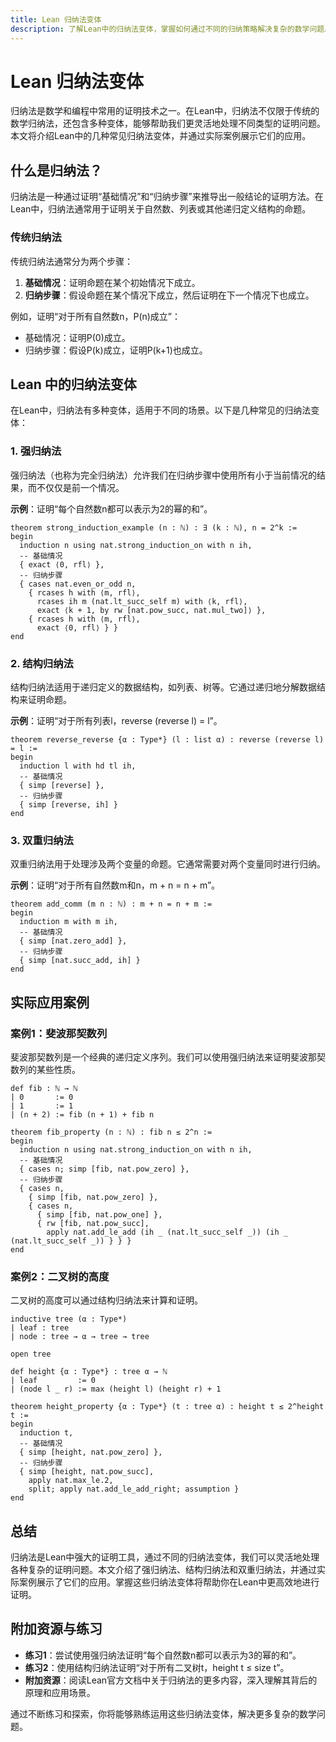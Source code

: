 ```yaml
---
title: Lean 归纳法变体
description: 了解Lean中的归纳法变体，掌握如何通过不同的归纳策略解决复杂的数学问题。
---
```


# Lean 归纳法变体

归纳法是数学和编程中常用的证明技术之一。在Lean中，归纳法不仅限于传统的数学归纳法，还包含多种变体，能够帮助我们更灵活地处理不同类型的证明问题。本文将介绍Lean中的几种常见归纳法变体，并通过实际案例展示它们的应用。

## 什么是归纳法？

归纳法是一种通过证明“基础情况”和“归纳步骤”来推导出一般结论的证明方法。在Lean中，归纳法通常用于证明关于自然数、列表或其他递归定义结构的命题。

### 传统归纳法

传统归纳法通常分为两个步骤：
1. **基础情况**：证明命题在某个初始情况下成立。
2. **归纳步骤**：假设命题在某个情况下成立，然后证明在下一个情况下也成立。

例如，证明“对于所有自然数n，P(n)成立”：
- 基础情况：证明P(0)成立。
- 归纳步骤：假设P(k)成立，证明P(k+1)也成立。

## Lean 中的归纳法变体

在Lean中，归纳法有多种变体，适用于不同的场景。以下是几种常见的归纳法变体：

### 1. 强归纳法

强归纳法（也称为完全归纳法）允许我们在归纳步骤中使用所有小于当前情况的结果，而不仅仅是前一个情况。

**示例**：证明“每个自然数n都可以表示为2的幂的和”。

```lean
theorem strong_induction_example (n : ℕ) : ∃ (k : ℕ), n = 2^k :=
begin
  induction n using nat.strong_induction_on with n ih,
  -- 基础情况
  { exact ⟨0, rfl⟩ },
  -- 归纳步骤
  { cases nat.even_or_odd n,
    { rcases h with ⟨m, rfl⟩,
      rcases ih m (nat.lt_succ_self m) with ⟨k, rfl⟩,
      exact ⟨k + 1, by rw [nat.pow_succ, nat.mul_two]⟩ },
    { rcases h with ⟨m, rfl⟩,
      exact ⟨0, rfl⟩ } }
end
```

### 2. 结构归纳法

结构归纳法适用于递归定义的数据结构，如列表、树等。它通过递归地分解数据结构来证明命题。

**示例**：证明“对于所有列表l，reverse (reverse l) = l”。

```lean
theorem reverse_reverse {α : Type*} (l : list α) : reverse (reverse l) = l :=
begin
  induction l with hd tl ih,
  -- 基础情况
  { simp [reverse] },
  -- 归纳步骤
  { simp [reverse, ih] }
end
```

### 3. 双重归纳法

双重归纳法用于处理涉及两个变量的命题。它通常需要对两个变量同时进行归纳。

**示例**：证明“对于所有自然数m和n，m + n = n + m”。

```lean
theorem add_comm (m n : ℕ) : m + n = n + m :=
begin
  induction m with m ih,
  -- 基础情况
  { simp [nat.zero_add] },
  -- 归纳步骤
  { simp [nat.succ_add, ih] }
end
```

## 实际应用案例

### 案例1：斐波那契数列

斐波那契数列是一个经典的递归定义序列。我们可以使用强归纳法来证明斐波那契数列的某些性质。

```lean
def fib : ℕ → ℕ
| 0       := 0
| 1       := 1
| (n + 2) := fib (n + 1) + fib n

theorem fib_property (n : ℕ) : fib n ≤ 2^n :=
begin
  induction n using nat.strong_induction_on with n ih,
  -- 基础情况
  { cases n; simp [fib, nat.pow_zero] },
  -- 归纳步骤
  { cases n,
    { simp [fib, nat.pow_zero] },
    { cases n,
      { simp [fib, nat.pow_one] },
      { rw [fib, nat.pow_succ],
        apply nat.add_le_add (ih _ (nat.lt_succ_self _)) (ih _ (nat.lt_succ_self _)) } } }
end
```

### 案例2：二叉树的高度

二叉树的高度可以通过结构归纳法来计算和证明。

```lean
inductive tree (α : Type*)
| leaf : tree
| node : tree → α → tree → tree

open tree

def height {α : Type*} : tree α → ℕ
| leaf         := 0
| (node l _ r) := max (height l) (height r) + 1

theorem height_property {α : Type*} (t : tree α) : height t ≤ 2^height t :=
begin
  induction t,
  -- 基础情况
  { simp [height, nat.pow_zero] },
  -- 归纳步骤
  { simp [height, nat.pow_succ],
    apply nat.max_le.2,
    split; apply nat.add_le_add_right; assumption }
end
```

## 总结

归纳法是Lean中强大的证明工具，通过不同的归纳法变体，我们可以灵活地处理各种复杂的证明问题。本文介绍了强归纳法、结构归纳法和双重归纳法，并通过实际案例展示了它们的应用。掌握这些归纳法变体将帮助你在Lean中更高效地进行证明。

## 附加资源与练习

- **练习1**：尝试使用强归纳法证明“每个自然数n都可以表示为3的幂的和”。
- **练习2**：使用结构归纳法证明“对于所有二叉树t，height t ≤ size t”。
- **附加资源**：阅读Lean官方文档中关于归纳法的更多内容，深入理解其背后的原理和应用场景。

通过不断练习和探索，你将能够熟练运用这些归纳法变体，解决更多复杂的数学问题。